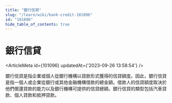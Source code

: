 ```yaml
---
title: "銀行信貸"
slug: "/learn/wiki/bank-credit-101096"
id: "101096"
hide_table_of_contents: true
---
```



# 銀行信貸

<ArticleMeta id={101096} updatedAt={'2023-09-26 13:58:54'} />
<div className='border-solid border-b border-t-0 my-4 border-[var(--ifm-color-gray-300)]' />

銀行信貸是指企業或個人從銀行機構以貸款形式獲得的信貸額度。因此，銀行信貸是指一個人或企業從銀行或其他金融機構借款的總金額。借款人的信貸額度取決於他們償還貸款的能力以及銀行機構可提供的信貸總額。銀行信貸的類型包括汽車貸款、個人貸款和抵押貸款。
